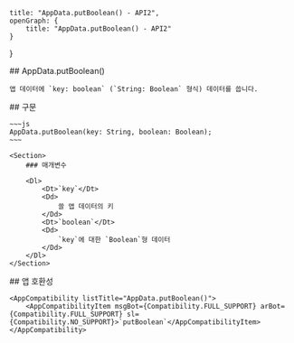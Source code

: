 
    title: "AppData.putBoolean() - API2",
    openGraph: {
        title: "AppData.putBoolean() - API2"
    }
}

<Section>
    ## AppData.putBoolean()

    앱 데이터에 `key: boolean` (`String: Boolean` 형식) 데이터를 씁니다.
</Section>
<Section>
    ## 구문

    ~~~js
    AppData.putBoolean(key: String, boolean: Boolean);
    ~~~

    <Section>
        ### 매개변수

        <Dl>
            <Dt>`key`</Dt>
            <Dd>
                쓸 앱 데이터의 키
            </Dd>
            <Dt>`boolean`</Dt>
            <Dd>
                `key`에 대한 `Boolean`형 데이터
            </Dd>
        </Dl>
    </Section>
</Section>
<Section>
    ## 앱 호환성

    <AppCompatibility listTitle="AppData.putBoolean()">
        <AppCompatibilityItem msgBot={Compatibility.FULL_SUPPORT} arBot={Compatibility.FULL_SUPPORT} sl={Compatibility.NO_SUPPORT}>`putBoolean`</AppCompatibilityItem>
    </AppCompatibility>
</Section>